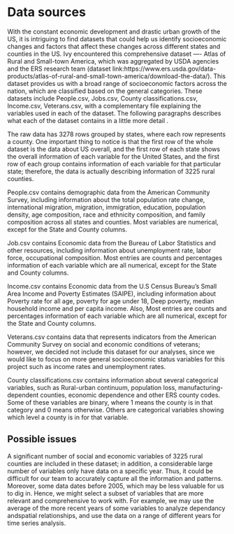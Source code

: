 # Data sources

With the constant economic development and drastic urban growth of the US, it is intriguing to find datasets that could help us identify socioeconomic changes and factors that affect these changes across different states and counties in the US. Ivy encountered this comprehensive dataset ---- Atlas of Rural and Small-town America, which was aggregated by USDA agencies and the ERS research team (dataset link:https://www.ers.usda.gov/data-products/atlas-of-rural-and-small-town-america/download-the-data/). This dataset provides us with a broad range of socioeconomic factors across the nation, which are classified based on the general categories. These datasets include People.csv, Jobs.csv, County classifications.csv, Income.csv, Veterans.csv, with a complementary file explaining the variables used in each of the dataset. The following paragraphs describes what each of the dataset contains in a little more detail .\

The raw data has 3278 rows grouped by states, where each row represents a county. One important thing to notice is that the first row of the whole dataset is the data about US overall, and the first row of each state shows the overall information of each variable for the United States, and the first row of each group contains information of each variable for that particular state; therefore, the data is actually describing information of 3225 rural counties.\

People.csv contains demographic data from the American Community Survey, including information about the total population rate change, international migration, migration, immigration, education, population density, age composition, race and ethnicity composition, and family composition across all states and counties. Most variables are numerical, except for the State and County columns.\

Job.csv contains Economic data from the Bureau of Labor Statistics and other resources, including information about unemployment rate, labor force, occupational composition. Most entries are counts and percentages information of each variable which are all numerical, except for the State and County columns.\

Income.csv contains Economic data from the U.S Census Bureau’s Small Area Income and Poverty Estimates (SAIPE), including information about Poverty rate for all age, poverty for age under 18, Deep poverty, median household income and per capita income. Also, Most entries are counts and percentages information of each variable which are all numerical, except for the State and County columns.\

Veterans.csv contains data that represents indicators from the American Community Survey on social and economic conditions of veterans; however, we decided not include this dataset for our analyses, since we would like to focus on more general socioeconomic status variables for this project such as income rates and unemployment rates.\

County classifications.csv contains information about several categorical variables, such as Rural-urban continuum, population loss, manufacturing-dependent counties, economic dependence and other ERS county codes. Some of these variables are binary, where 1 means the county is in that category and 0 means otherwise. Others are categorical variables showing which level a county is in for that variable.\

## Possible issues
A significant number of social and economic variables of 3225 rural counties are included in these dataset; in addition, a considerable large number of variables only have data on a specific year. Thus, it could be difficult for our team to accurately capture all the information and patterns. Moreover, some data dates before 2005, which may be less valuable for us to dig in. Hence, we might select a subset of variables that are more relevant and comprehensive to work with. For example, we may use the average of the more recent years of some variables to analyze dependancy andspatial relationships, and use the data on a range of different years for time series analysis.\

